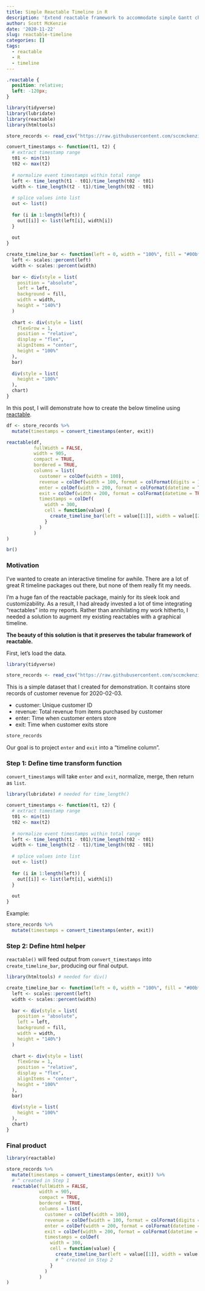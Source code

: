 ```yaml
---
title: Simple Reactable Timeline in R
description: 'Extend reactable framework to accommodate simple Gantt chart'
author: Scott McKenzie
date: '2020-11-22'
slug: reactable-timeline
categories: []
tags: 
  - reactable
  - R
  - timeline
---
```


```css
.reactable {
  position: relative;
  left: -120px;
}
```


```r
library(tidyverse)
library(lubridate)
library(reactable)
library(htmltools)
```


```r
store_records <- read_csv("https://raw.githubusercontent.com/sccmckenzie/reactable-timeline/master/customer_df.csv")

convert_timestamps <- function(t1, t2) {
  # extract timestamp range
  t01 <- min(t1)
  t02 <- max(t2)
  
  # normalize event timestamps within total range
  left <- time_length(t1 - t01)/time_length(t02 - t01)
  width <- time_length(t2 - t1)/time_length(t02 - t01)
  
  # splice values into list
  out <- list()
  
  for (i in 1:length(left)) {
    out[[i]] <- list(left[i], width[i])
  }
  
  out
}

create_timeline_bar <- function(left = 0, width = "100%", fill = "#00bfc4") {
  left <- scales::percent(left)
  width <- scales::percent(width)
  
  bar <- div(style = list(
    position = "absolute",
    left = left,
    background = fill,
    width = width,
    height = "140%")
  )
  
  chart <- div(style = list(
    flexGrow = 1,
    position = "relative",
    display = "flex",
    alignItems = "center",
    height = "100%"
  ), 
  bar)
  
  div(style = list(
    height = "100%"
  ), 
  chart)
}
```

In this post, I will demonstrate how to create the below timeline using [reactable](https://glin.github.io/reactable/).

```r
df <- store_records %>% 
  mutate(timestamps = convert_timestamps(enter, exit))

reactable(df,
          fullWidth = FALSE,
          width = 905,
          compact = TRUE,
          bordered = TRUE,
          columns = list(
            customer = colDef(width = 100),
            revenue = colDef(width = 100, format = colFormat(digits = 1)),
            enter = colDef(width = 200, format = colFormat(datetime = TRUE)),
            exit = colDef(width = 200, format = colFormat(datetime = TRUE)),
            timestamps = colDef(
              width = 300,
              cell = function(value) {
                create_timeline_bar(left = value[[1]], width = value[[2]])
              }
            )
          )
)
```

```r
br()
```

### Motivation

I've wanted to create an interactive timeline for awhile. There are a lot of great R timeline packages out there, but none of them really fit my needs. 

I'm a huge fan of the reactable package, mainly for its sleek look and customizability. As a result, I had already invested a lot of time integrating "reactables" into my reports. Rather than annihilating my work hitherto, I needed a solution to augment my existing reactables with a graphical timeline.

**The beauty of this solution is that it preserves the tabular framework of reactable.**

First, let's load the data.

```r
library(tidyverse)

store_records <- read_csv("https://raw.githubusercontent.com/sccmckenzie/reactable-timeline/master/customer_df.csv")
```

This is a simple dataset that I created for demonstration. It contains store records of customer revenue for 2020-02-03.

* customer: Unique customer ID
* revenue: Total revenue from items purchased by customer
* enter: Time when customer enters store
* exit: Time when customer exits store

```r
store_records
```

Our goal is to project `enter` and `exit` into a "timeline column".

### Step 1: Define time transform function

`convert_timestamps` will take `enter` and `exit`, normalize, merge, then return as `list`.

```r
library(lubridate) # needed for time_length()

convert_timestamps <- function(t1, t2) {
  # extract timestamp range
  t01 <- min(t1)
  t02 <- max(t2)
  
  # normalize event timestamps within total range
  left <- time_length(t1 - t01)/time_length(t02 - t01)
  width <- time_length(t2 - t1)/time_length(t02 - t01)
  
  # splice values into list
  out <- list()
  
  for (i in 1:length(left)) {
    out[[i]] <- list(left[i], width[i])
  }
  
  out
}
```

Example:
```r
store_records %>% 
  mutate(timestamps = convert_timestamps(enter, exit))
```

### Step 2: Define html helper

`reactable()` will feed output from `convert_timestamps` into `create_timeline_bar`, producing our final output.

```r
library(htmltools) # needed for div()

create_timeline_bar <- function(left = 0, width = "100%", fill = "#00bfc4") {
  left <- scales::percent(left)
  width <- scales::percent(width)
  
  bar <- div(style = list(
    position = "absolute",
    left = left,
    background = fill,
    width = width,
    height = "140%")
  )
  
  chart <- div(style = list(
    flexGrow = 1,
    position = "relative",
    display = "flex",
    alignItems = "center",
    height = "100%"
  ), 
  bar)
  
  div(style = list(
    height = "100%"
  ), 
  chart)
}
```

### Final product

```r
library(reactable)

store_records %>% 
  mutate(timestamps = convert_timestamps(enter, exit)) %>% 
  # ^ created in Step 1
  reactable(fullWidth = FALSE,
            width = 905,
            compact = TRUE,
            bordered = TRUE,
            columns = list(
              customer = colDef(width = 100),
              revenue = colDef(width = 100, format = colFormat(digits = 1)),
              enter = colDef(width = 200, format = colFormat(datetime = TRUE)),
              exit = colDef(width = 200, format = colFormat(datetime = TRUE)),
              timestamps = colDef(
                width = 300,
                cell = function(value) {
                  create_timeline_bar(left = value[[1]], width = value[[2]])
                  # ^ created in Step 2
                }
              )
            )
)
```

